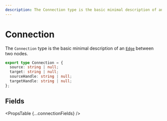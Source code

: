 ```yaml
---
description: The Connection type is the basic minimal description of an Edge between two nodes.
---
```



# Connection

The `Connection` type is the basic minimal description of an [`Edge`](/api-reference/types/edge) between two nodes.

```ts
export type Connection = {
  source: string | null;
  target: string | null;
  sourceHandle: string | null;
  targetHandle: string | null;
};
```

## Fields

<PropsTable {...connectionFields} />
